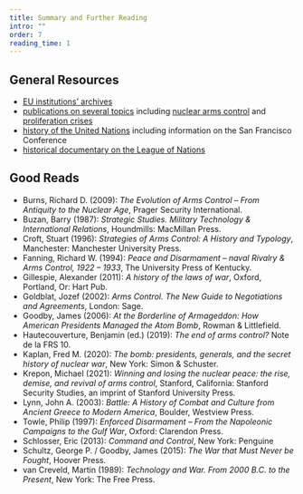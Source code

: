 ```yaml
---
title: Summary and Further Reading
intro: ""
order: 7
reading_time: 1
---
```


## General Resources

- [EU institutions’ archives](https://european-union.europa.eu/principles-countries-history/history-eu/historical-archives-eu-institutions_en)
- [publications on several topics](https://www.nonproliferation.eu/thematics/) including [nuclear arms control](https://www.nonproliferation.eu/thematics/nuclear-arms-control/) and [proliferation crises](https://www.nonproliferation.eu//thematics/proliferation-crises/)
- [history of the United Nations](https://www.un.org/en/about-us/history-of-the-un) including information on the San Francisco Conference
- [historical documentary on the League of Nations](https://cdnapisec.kaltura.com/index.php/extwidget/preview/partner_id/2503451/uiconf_id/43914941/entry_id/1_drpbdj3v/embed/dynamic)

## Good Reads

- Burns, Richard D. (2009): *The Evolution of Arms Control – From Antiquity to the Nuclear Age*, Prager Security International.
- Buzan, Barry (1987): *Strategic Studies. Military Technology & International Relations*, Houndmills: MacMillan Press.
- Croft, Stuart (1996): *Strategies of Arms Control: A History and Typology*, Manchester: Manchester University Press.
- Fanning, Richard W. (1994): *Peace and Disarmament – naval Rivalry & Arms Control, 1922 – 1933*, The University Press of Kentucky.
- Gillespie, Alexander (2011): *A history of the laws of war*, Oxford, Portland, Or: Hart Pub.
- Goldblat, Jozef (2002): *Arms Control. The New Guide to Negotiations and Agreements*, London: Sage.
- Goodby, James (2006): *At the Borderline of Armageddon: How American Presidents Managed the Atom Bomb*, Rowman & Littlefield.
- Hautecouverture, Benjamin (ed.) (2019): *The end of arms control?* Note de la FRS 10.
- Kaplan, Fred M. (2020): *The bomb: presidents, generals, and the secret history of nuclear war*, New York: Simon & Schuster.
- Krepon, Michael (2021): *Winning and losing the nuclear peace: the rise, demise, and revival of arms control*, Stanford, California: Stanford Security Studies, an imprint of Stanford University Press.
- Lynn, John A. (2003): *Battle: A History of Combat and Culture from Ancient Greece to Modern America*, Boulder, Westview Press.
- Towle, Philip (1997):  *Enforced Disarmament – From the Napoleonic Campaigns to the Gulf War*, Oxford: Clarendon Press.
- Schlosser, Eric (2013): *Command and Control*, New York: Penguine
- Schultz, George P. / Goodby, James (2015): *The War that Must Never be Fought*, Hoover Press.
- van Creveld, Martin (1989): *Technology and War. From 2000 B.C. to the Present*, New York: The Free Press.